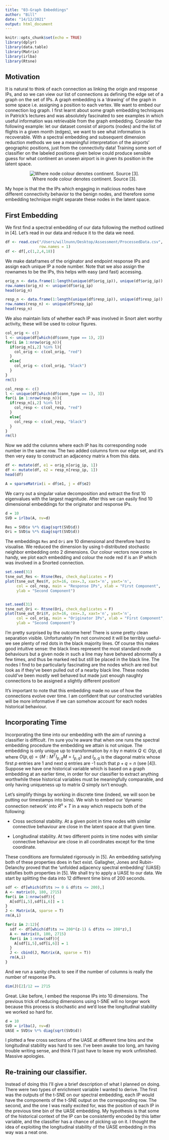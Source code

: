 ```yaml
---
title: "03-Graph Embeddings"
author: "Bill"
date: "14/12/2021"
output: html_document
---
```


```r
knitr::opts_chunk$set(echo = TRUE)
library(dplyr)
library(data.table)
library(Matrix)
library(irlba)
library(Rtsne)
```

## Motivation

It is natural to think of each connection as linking the origin and response IPs, and so we can view our list of connections as defining the edge set of a graph on the set of IPs. A graph embedding is a 'drawing' of the graph in some space i.e. assigning a position to each vertex. We want to embed our connection log graph. I first learnt about some graph embedding techniques in Patrick's lectures and was absolutely fascinated to see examples in which useful information was retrievable from the graph embedding. Consider the following example: let our dataset consist of airports (nodes) and the list of flights in a given month (edges), we want to see what information is recoverable. With a spectral embedding and subsequent dimension reduction methods we see a meaningful interpretation of the airports' geographic positions, just from the connectivity data! Training some sort of classifier on the labeled positions given below could produce sensible guess for what continent an unseen airport is in given its position in the latent space.

<center>

![Where node colour denotes continent. Source [3].](FlightData.png)

</center>

My hope is that the the IPs which engaging in malicious nodes have different connectivity behavior to the benign nodes, and therefore some embedding technique might separate these nodes in the latent space.

## First Embedding

We first find a spectral embedding of our data following the method outlined in [4]. Let's read in our data and reduce it to the data we need.

```r
df <- read.csv("/Users/willnunn/Desktop/Assessment/ProcessedData.csv",
               row.names = 1)
df <- df[,c(1,2,4,18)]
```

We make dataframes of the originator and endpoint response IPs and assign each unique IP a node number. Note that we also assign the rownames to be the IPs, this helps with easy (and fast) accessing.

```r
orig_n <- data.frame(1:length(unique(df$orig_ip)), unique(df$orig_ip))
row.names(orig_n) <- unique(df$orig_ip)
head(orig_n)

resp_n <- data.frame(1:length(unique(df$resp_ip)), unique(df$resp_ip))
row.names(resp_n) <- unique(df$resp_ip)
head(resp_n)
```

We also maintain lists of whether each IP was involved in Snort alert worthy activity, these will be used to colour figures.

```r
col_orig <- c()
l <- unique(df[which(df$conn_type == 1), 2])
for(i in 1:nrow(orig_n)){
  if(orig_n[i,2] %in% l){
    col_orig <- c(col_orig, "red")
  }
  else{
    col_orig <- c(col_orig, "black")
  }
}
rm(l)

col_resp <- c()
l <- unique(df[which(df$conn_type == 1), 3])
for(i in 1:nrow(resp_n)){
  if(resp_n[i,2] %in% l){
    col_resp <- c(col_resp, "red")
  }
  else{
    col_resp <- c(col_resp, "black")
  }
}
rm(l)
```

Now we add the columns where each IP has its corresponding node number in the same row. The two added columns form our edge set, and it's then very easy to construct an adjacency matrix `A` from this data.

```r
df <- mutate(df, e1 = orig_n[orig_ip, 1])
df <- mutate(df, e2 = resp_n[resp_ip, 1])
head(df)

A = sparseMatrix(i = df$e1, j = df$e2)
```

We carry out a singular value decomposition and extract the first 10 eigenvalues with the largest magnitude. After this we can easily find 10 dimensional embeddings for the originator and response IPs.

```r
d = 10
SVD = irlba(A, nv=d)

Res = SVD$v %*% diag(sqrt(SVD$d))     
Ori = SVD$u %*% diag(sqrt(SVD$d))
```

The embeddings `Res` and `Ori` are 10 dimensional and therefore hard to visualise. We reduced the dimension by using t-distributed stochastic neighbor embedding onto 2 dimensions. Our colour vectors now come in handy, we plot each embedding and colour the node red if is an IP which was involved in a Snorted connection.

```r
set.seed(31)
tsne_out_Res <- Rtsne(Res, check_duplicates = F)
plot(tsne_out_Res$Y, pch=16, cex=.3, xaxt='n', yaxt='n',
     col = col_resp, main = "Response IPs", xlab = "First Component",
     ylab = "Second Component")


set.seed(31)
tsne_out_Ori <- Rtsne(Ori, check_duplicates = F)
plot(tsne_out_Ori$Y, pch=16, cex=.3, xaxt='n', yaxt='n',
     col = col_orig, main = "Originator IPs", xlab = "First Component",
     ylab = "Second Component")
```

I'm pretty surprised by the outcome here! There is some pretty clean separation visible. Unfortunately I'm not convinced it will be terribly useful- we see plenty of red dots in the black majority lines. Of course this makes good intuitive sense: the black lines represent the most standard node behaviours but a given node in such a line may have behaved abnormally a few times, and thus be marked red but still be placed in the black line. The nodes I find to be particularly fascinating are the nodes which are red but look as if they've been pulled out of a nearby black line. These nodes could've been mostly well behaved but made just enough naughty connections to be assigned a slightly different position!

It's important to note that this embedding made no use of how the connections evolve over time. I am confident that our constructed variables will be more informative if we can somehow account for each nodes historical behaviour.

## Incorporating Time

Incorporating the time into our embedding with the aim of running a classifier is difficult. I'm sure you're aware that when one runs the spectral embedding procedure the embedding we attain is not unique. The embedding is only unique up to transformation by $n$ by $n$ matrix $Q \in O(p,q)$ where $O(p,q) = \{M : M^TI_{p,q}M = I_{p,q}\}$ and $I_{p,q}$ is the diagonal matrix whose first $p$ entries are 1 and next $q$ entries are -1 such that $p+q=n$ (see [4]). Suppose we have one historical variable which is based on a graph embedding at an earlier time, in order for our classifier to extract anything worthwhile these historical variables must be meaningfully comparable, and only having uniqueness up to matrix $Q$ simply isn't enough.

Let's simplify things by working in discrete time (indeed, we will soon be putting our timestamps into bins). We wish to embed our 'dynamic connection network' into $R^n \times T$ in a way which respects both of the following:

* Cross sectional stability. At a given point in time nodes with similar connective behaviour are close in the latent space at that given time.

* Longitudinal stability. At two different points in time nodes with similar connective behaviour are close in all coordinates except for the time coordinate.

These conditions are formulated rigorously in [5]. An embedding satisfying both of these properties does in fact exist. Gallagher, Jones and Rubin-Delanchy proved that the 'unfolded adjacency spectral embedding' (UASE) satisfies both properties in [5]. We shall try to apply a UASE to our data. We start by splitting the data into 12 different time bins of 200 seconds.

```r
sdf <- df[which(df$ts >= 0 & df$ts <= 200),]
A <- matrix(0, 180, 2715)
for(i in 1:nrow(sdf)){
  A[sdf[i,5],sdf[i,6]] = 1
}
J <- Matrix(A, sparse = T)
rm(A,i)

for(z in 2:12){
  sdf <- df[which(df$ts >= 200*(z-1) & df$ts <= 200*z),]
  A <- matrix(0, 180, 2715)
  for(i in 1:nrow(sdf)){
    A[sdf[i,5],sdf[i,6]] = 1
  }
  J <- cbind(J, Matrix(A, sparse = T))
  rm(A,i)
}
```

And we run a sanity check to see if the number of columns is really the number of response IPs.

```r
dim(J)[2]/12 == 2715
```

Great. Like before, I embed the response IPs into 10 dimensions. The previous trick of reducing dimensions using t-SNE will no longer work because this process is stochastic and we'd lose the longitudinal stability we worked so hard for.

```r
d = 10
SVD = irlba(J, nv=d)
UASE = SVD$v %*% diag(sqrt(SVD$d))
```

I plotted a few cross sections of the UASE at different time bins and the longitudinal stability was hard to see. I've been awake too long, am having trouble writing sense, and think I'll just have to leave my work unfinished. Massive apologies.

## Re-training our classifier.

Instead of doing this I'll give a brief description of what I planned on doing. There were two types of enrichment variable I wanted to derive. The first was the outputs of the t-SNE on our spectral embedding, each IP would have the components of the t-SNE output on the corresponding row. The second, and the one I was really excited for, was the position of each IP in the previous time bin of the UASE embedding. My hypothesis is that some of the historical context of the IP can be consistently encoded by this latter variable, and the classifier has a chance of picking up on it. I thought the idea of exploiting the longitudinal stability of the UASE embedding in this way was a neat one.

